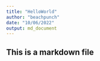 ```yaml
---
title: "HelloWorld"
author: "beachpunch"
date: "10/06/2022"
output: md_document
---
```


## This is a markdown file